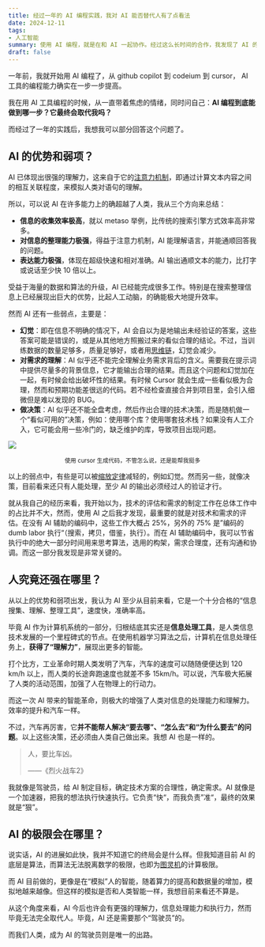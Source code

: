 ```yaml
---
title: 经过一年的 AI 编程实践，我对 AI 能否替代人有了点看法
date: 2024-12-11
tags:
- 人工智能
summary: 使用 AI 编程，就是在和 AI 一起协作。经过这么长时间的合作，我发现了 AI 的优势及其一些问题，让我有了关于 AI 本质和其上限的思考。
draft: false
---
```


一年前，我就开始用 AI 编程了，从 github copilot 到 codeium 到 cursor， AI 工具的编程能力确实在一步一步提高。

我在用 AI 工具编程的时候，从一直带着焦虑的情绪，同时问自己：**AI 编程到底能做到哪一步？它最终会取代我吗？**

而经过了一年的实践后，我想我可以部分回答这个问题了。

## AI 的优势和弱项？

AI 已体现出很强的理解力，这来自于它的[注意力机制](https://garden.assen.top/pages/%E6%B3%A8%E6%84%8F%E5%8A%9B%E6%9C%BA%E5%88%B6)，即通过计算文本内容之间的相互关联程度，来模拟人类对语句的理解。

所以，可以说 AI 在许多能力上的确超越了人类，我从三个方向来总结：
- **信息的收集效率极高**，就以 metaso 举例，比传统的搜索引擎方式效率高非常多。
- **对信息的整理能力极强**，得益于注意力机制，AI 能理解语言，并能通顺回答我的问题。
- **表达能力极强**，体现在超级快速和相对准确。AI 输出通顺文本的能力，比打字或说话至少快 10 倍以上。

受益于海量的数据和算法的升级，AI 已经能完成很多工作。特别是在搜索整理信息上已经展现出巨大的优势，比起人工动脑，的确能极大地提升效率。

然而 AI 还有一些弱点，主要是：
- **幻觉**：即在信息不明确的情况下，AI 会自以为是地输出未经验证的答案，这些答案可能是错误的，或是从其他地方照搬过来的看似合理的结论。不过，当训练数据的数量足够多，质量足够好，或者用[思维链](https://garden.assen.top/pages/%E6%80%9D%E7%BB%B4%E9%93%BE)，幻觉会减少。
- **对需求的理解**：AI 似乎还不能完全理解业务需求背后的含义。需要我在提示词中提供尽量多的背景信息，它才能输出合理的结果。而且这个问题和幻觉加在一起，有时候会给出破坏性的结果。有时候 Cursor 就会生成一些看似极为合理，然而和预期功能差很远的代码。若不经检查直接合并到项目里，会引入细微但是难以发现的 BUG。
- **做决策**：AI 似乎还不能全盘考虑，然后作出合理的技术决策，而是随机做一个“看似可用的”决策，例如：使用哪个库？使用哪套技术栈？如果没有人工介入，它可能会用一些冷门的，缺乏维护的库，导致项目出现问题。

![](/static/blog/2024-12-16-ai-coding/cursor-coding.png)

<center>
  <small>
    使用 cursor 生成代码，不管怎么说，还是能帮我挺多
  </small>
</center>

以上的弱点中，有些是可以被[缩放定律](https://garden.assen.top/pages/%E4%BA%BA%E5%B7%A5%E6%99%BA%E8%83%BD#%E7%BC%A9%E6%94%BE%E5%AE%9A%E5%BE%8B)减轻的，例如幻觉。然而另一些，就像决策，目前看来还只有人能处理，至少 AI 的输出必须经过人的验证才行。

就从我自己的经历来看，我开始以为，技术的评估和需求的制定工作在总体工作中的占比并不大，然而，使用 AI 之后我才发现，最重要的就是对技术和需求的评估。在没有 AI 辅助的编码中，这些工作大概占 25%，另外的 75% 是”编码的 dumb labor 执行“（搜索，拷贝，借鉴，执行）。而在 AI 辅助编码中，我可以节省执行中的绝大一部分时间用来思考算法，选用的构架，需求合理度，还有沟通和协调。而这一部分我发现是非常关键的。

## 人究竟还强在哪里？

从以上的优势和弱项出发，我认为 AI 至少从目前来看，它是一个十分合格的“信息搜集、理解、整理工具”，速度快，准确率高。

毕竟 AI 作为计算机系统的一部分，归根结底其实还是**信息处理工具**，是人类信息技术发展的一个里程碑式的节点。在使用机器学习算法之后，计算机在信息处理任务上，**获得了“理解力”**，展现出更多的智能。

打个比方，工业革命时期人类发明了汽车，汽车的速度可以随随便便达到 120 km/h 以上，而人类的长途奔跑速度也就差不多 15km/h。可以说，汽车极大拓展了人类的活动范围，加强了人在物理上的行动力。

而这一次 AI 带来的智能革命，则极大的增强了人类对信息的处理能力和理解力。效率的提升和汽车一样。

不过，汽车再厉害，它**并不能帮人解决“要去哪”、“怎么去”和“为什么要去”的问题**。以上这些决策，还必须由人类自己做出来。我想 AI 也是一样的。

> 人，要比车凶。
>
> ——《烈火战车2》

我就像是驾驶员，给 AI 制定目标，确定技术方案的合理性，确定需求。AI 就像是一个加速器，把我的想法执行快速执行。它负责“快“，而我负责”准“，最终的效果就是“狠”。

## AI 的极限会在哪里？

说实话，AI 的进展如此快，我并不知道它的终局会是什么样。但我知道目前 AI 的底层是算法，而算法无法脱离数学的极限，也即为[图灵机](https://garden.assen.top/pages/%E5%9B%BE%E7%81%B5%E6%9C%BA)的计算极限。

而 AI 目前做的，更像是在“模拟”人的智能，随着算力的提高和数据量的增加，模拟地越来越像。但这样的模拟是否和人类智能一样，我想目前来看还不算是。

从这个角度来看，AI 今后也许会有更强的理解力，信息处理能力和执行力，然而毕竟无法完全取代人。毕竟，AI 还是需要那个“驾驶员”的。

而我们人类，成为 AI 的驾驶员则是唯一的出路。
